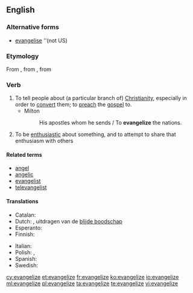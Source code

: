 ==English==

===Alternative forms===
* [[evangelise]] ''(not US)

===Etymology===
From {{etyl|fro|en}} {{term|évangéliser|lang=la}}, from {{etyl|la|en}} {{term|evangelizare|lang=la}}, from {{etyl|grc|en}} {{term| εὐαγγελίζω |tr=euangelizesthai|lang=grc}}

===Verb===
{{en-verb|evangeliz|ing}}

# To tell people about (a particular branch of) [[Christianity]], especially in order to [[convert]] them; to [[preach]] the [[gospel]] to.
#* Milton
#*: His apostles whom he sends / To '''evangelize''' the nations.
# To be [[enthusiastic]] about something, and to attempt to share that enthusiasm with others

====Related terms====
* [[angel]]
* [[angelic]]
* [[evangelist]]
* [[televangelist]]

====Translations====
{{trans-top|tell people about Christianity}}
* Catalan: {{t+|ca|evangelitzar}}
* Dutch: {{t-|nl|evangeliseren}}, uitdragen van de [[blijde boodschap]]
* Esperanto: {{t-|eo|evangeligi}}
* Finnish: {{t-|fi|evankelioida}}
{{trans-mid}}
* Italian: {{t+|it|evangelizzare}}
* Polish: {{t-|pl|ewangelizować}}, {{t-|pl|głosić dobrą nowinę}}
* Spanish: {{t+|es|evangelizar}}
* Swedish: {{t-|sv|evangelisera}}
{{trans-bottom}}

[[cy:evangelize]]
[[et:evangelize]]
[[fr:evangelize]]
[[ko:evangelize]]
[[io:evangelize]]
[[ml:evangelize]]
[[pl:evangelize]]
[[ta:evangelize]]
[[te:evangelize]]
[[vi:evangelize]]